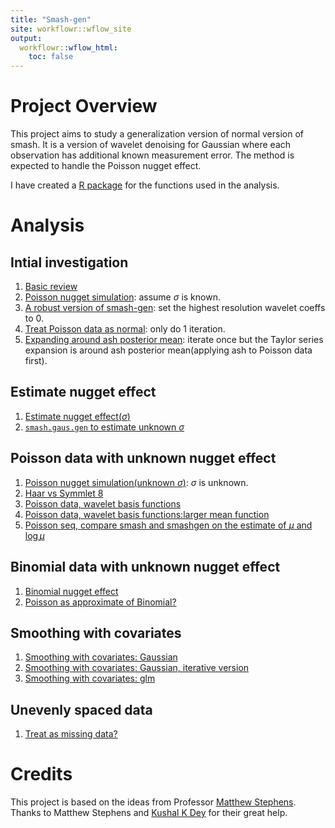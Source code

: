 ```yaml
---
title: "Smash-gen"
site: workflowr::wflow_site
output:
  workflowr::wflow_html:
    toc: false
---
```


# Project Overview

This project aims to study a generalization version of normal version of smash. It is a version of wavelet denoising for Gaussian where each observation has additional known measurement error. The method is expected to handle the Poisson nugget effect.

I have created a [R package](https://github.com/DongyueXie/smashrgen) for the functions used in the analysis.

# Analysis

## Intial investigation

1. [Basic review](poireview.html)
2. [Poisson nugget simulation](nugget2.html): assume $\sigma$ is known.
3. [A robust version of smash-gen](robustalgo.html): set the highest resolution wavelet coeffs to 0.
4. [Treat Poisson data as normal](iter1.html): only do 1 iteration.
5. [Expanding around ash posterior mean](ashpmean.html): iterate once but the Taylor series expansion is around ash posterior mean(applying ash to Poisson data first).

## Estimate nugget effect

1. [Estimate nugget effect($\sigma$)](sigma.html)
2. [`smash.gaus.gen` to estimate unknown $\sigma$](unknownvar.html)

## Poisson data with unknown nugget effect

1. [Poisson nugget simulation(unknown $\sigma$)](poiunknown.html): $\sigma$ is unknown.
2. [Haar vs Symmlet 8](wavebasis.html)
3. [Poisson data, wavelet basis functions](poiwave.html)
4. [Poisson data, wavelet basis functions:larger mean function](poiwave2.html)
5. [Poisson seq, compare smash and smashgen on the estimate of $\mu$ and $\log\mu$](poiwavelog.html)

## Binomial data with unknown nugget effect

1. [Binomial nugget effect](binomial.html)
2. [Poisson as approximate of Binomial?](poibinom.html)

## Smoothing with covariates

1. [Smoothing with covariates: Gaussian](covariate.html)
2. [Smoothing with covariates: Gaussian, iterative version](covariateiter.html)
3. [Smoothing with covariates: glm](glmcovariate.html)

## Unevenly spaced data

1. [Treat as missing data?](missing.html)


# Credits

This project is based on the ideas from Professor [Matthew Stephens](http://stephenslab.uchicago.edu/). Thanks to Matthew Stephens and [Kushal K Dey](https://kkdey.github.io/) for their great help.
